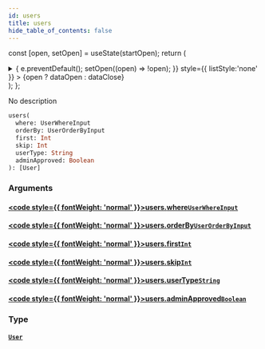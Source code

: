 ```yaml
---
id: users
title: users
hide_table_of_contents: false
---
```






const [open, setOpen] = useState(startOpen);
return (
<details {...(open ? { open: true } : {})} className="details" style={{ border:'none', boxShadow:'none', background:'var(--ifm-background-color)' }}>
<summary
onClick={(e) => {
e.preventDefault();
setOpen((open) => !open);
}}
style={{ listStyle:'none' }} >
{open ? dataOpen : dataClose}
</summary>
{open && children}
</details>
);
};

No description

```graphql
users(
  where: UserWhereInput
  orderBy: UserOrderByInput
  first: Int
  skip: Int
  userType: String
  adminApproved: Boolean
): [User]
```

### Arguments

#### [<code style={{ fontWeight: 'normal' }}>users.<b>where</b></code>](#)<Bullet />[`UserWhereInput`](../../../docs/schema/inputs/user-where-input) <Badge class="secondary" text="input"/>

>

#### [<code style={{ fontWeight: 'normal' }}>users.<b>orderBy</b></code>](#)<Bullet />[`UserOrderByInput`](../../../docs/schema/enums/user-order-by-input) <Badge class="secondary" text="enum"/>

>

#### [<code style={{ fontWeight: 'normal' }}>users.<b>first</b></code>](#)<Bullet />[`Int`](../../../docs/schema/scalars/int) <Badge class="secondary" text="scalar"/>

>

#### [<code style={{ fontWeight: 'normal' }}>users.<b>skip</b></code>](#)<Bullet />[`Int`](../../../docs/schema/scalars/int) <Badge class="secondary" text="scalar"/>

>

#### [<code style={{ fontWeight: 'normal' }}>users.<b>userType</b></code>](#)<Bullet />[`String`](../../../docs/schema/scalars/string) <Badge class="secondary" text="scalar"/>

>

#### [<code style={{ fontWeight: 'normal' }}>users.<b>adminApproved</b></code>](#)<Bullet />[`Boolean`](../../../docs/schema/scalars/boolean) <Badge class="secondary" text="scalar"/>

>

### Type

#### [`User`](../../../docs/schema/objects/user) <Badge class="secondary" text="object"/>

>
